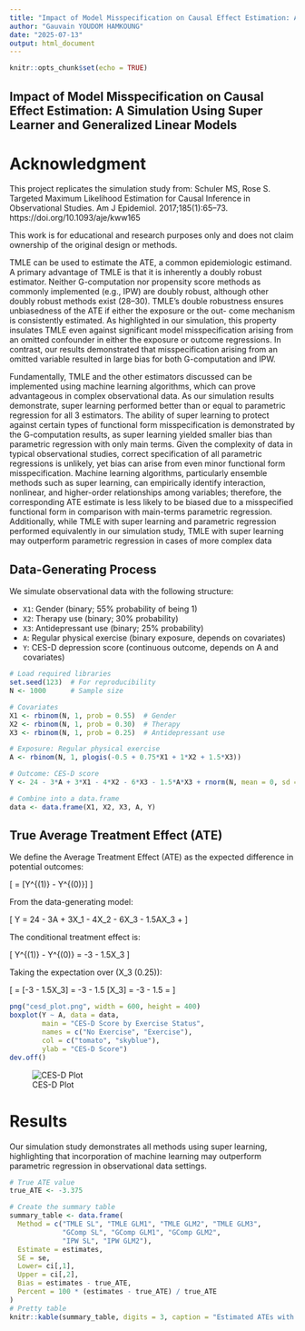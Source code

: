 ```yaml
---
title: "Impact of Model Misspecification on Causal Effect Estimation: A Simulation Using Super Learner and Generalized Linear Models"
author: "Gauvain YOUDOM HAMKOUNG"
date: "2025-07-13"
output: html_document
---
```


```r
knitr::opts_chunk$set(echo = TRUE)
```

## Impact of Model Misspecification on Causal Effect Estimation: A Simulation Using Super Learner and Generalized Linear Models

# Acknowledgment
This project replicates the simulation study from:
Schuler MS, Rose S. Targeted Maximum Likelihood Estimation for Causal Inference in Observational Studies. Am J Epidemiol. 2017;185(1):65–73.
https://doi.org/10.1093/aje/kww165

This work is for educational and research purposes only and does not claim ownership of the original design or methods.


TMLE can be used to estimate the ATE, a common epidemiologic estimand. A primary advantage of TMLE is that it is inherently a doubly robust estimator. Neither G-computation nor propensity score methods as commonly implemented (e.g., IPW) are doubly robust, although other doubly robust methods exist (28–30). TMLE’s double robustness ensures unbiasedness of the ATE if either the exposure or the out-
come mechanism is consistently estimated. As highlighted in our simulation, this property insulates TMLE even against significant model misspecification arising from an omitted confounder in either the exposure or outcome regressions. In contrast, our results demonstrated that misspecification arising from an omitted variable resulted in large bias for both G-computation and IPW.


Fundamentally, TMLE and the other estimators discussed can be implemented using machine learning algorithms, which can prove advantageous in complex observational data. As our simulation results demonstrate, super learning performed better than or equal to parametric regression for all 3 estimators. The ability of super learning to protect against certain types of functional form misspecification is demonstrated by the G-computation results, as super learning yielded smaller bias than parametric regression with only main terms. Given the complexity of data in typical observational studies, correct specification of all parametric regressions is unlikely, yet bias can arise from even minor functional form misspecification. Machine learning algorithms, particularly ensemble methods such as super learning, can empirically identify interaction, nonlinear, and higher-order relationships among variables; therefore, the corresponding ATE estimate is less likely to be biased due to a misspecified functional form in comparison with main-terms parametric regression. Additionally, while TMLE with super learning and parametric regression performed equivalently in our simulation study, TMLE with super learning may outperform parametric regression in cases of more complex data

## Data-Generating Process

We simulate observational data with the following structure:

- `X1`: Gender (binary; 55% probability of being 1)
- `X2`: Therapy use (binary; 30% probability)
- `X3`: Antidepressant use (binary; 25% probability)
- `A`: Regular physical exercise (binary exposure, depends on covariates)
- `Y`: CES-D depression score (continuous outcome, depends on A and covariates)

```r
# Load required libraries
set.seed(123)  # For reproducibility
N <- 1000      # Sample size

# Covariates
X1 <- rbinom(N, 1, prob = 0.55)  # Gender
X2 <- rbinom(N, 1, prob = 0.30)  # Therapy
X3 <- rbinom(N, 1, prob = 0.25)  # Antidepressant use

# Exposure: Regular physical exercise
A <- rbinom(N, 1, plogis(-0.5 + 0.75*X1 + 1*X2 + 1.5*X3))

# Outcome: CES-D score
Y <- 24 - 3*A + 3*X1 - 4*X2 - 6*X3 - 1.5*A*X3 + rnorm(N, mean = 0, sd = 4.5)

# Combine into a data.frame
data <- data.frame(X1, X2, X3, A, Y)
```

## True Average Treatment Effect (ATE)

We define the Average Treatment Effect (ATE) as the expected difference in potential outcomes:

\[
\text{ATE} = \mathbb{E}[Y^{(1)} - Y^{(0)}]
\]

From the data-generating model:

\[
Y = 24 - 3A + 3X_1 - 4X_2 - 6X_3 - 1.5AX_3 + \varepsilon
\]

The conditional treatment effect is:

\[
Y^{(1)} - Y^{(0)} = -3 - 1.5X_3
\]

Taking the expectation over \(X_3 \sim \text{Bernoulli}(0.25)\):

\[
\text{ATE} = \mathbb{E}[-3 - 1.5X_3] = -3 - 1.5 \cdot \mathbb{E}[X_3] = -3 - 1.5 \cdot 0.25 = \boxed{-3.375}
\]





```r
png("cesd_plot.png", width = 600, height = 400)
boxplot(Y ~ A, data = data,
        main = "CES-D Score by Exercise Status",
        names = c("No Exercise", "Exercise"),
        col = c("tomato", "skyblue"),
        ylab = "CES-D Score")
dev.off()
```


![CES-D Plot](cesd_plot.png)

# Results

Our simulation study demonstrates all methods using super learning, highlighting that incorporation of machine learning may outperform parametric regression in observational data settings.

```r
# True ATE value
true_ATE <- -3.375

# Create the summary table
summary_table <- data.frame(
  Method = c("TMLE SL", "TMLE GLM1", "TMLE GLM2", "TMLE GLM3",
             "GComp SL", "GComp GLM1", "GComp GLM2",
             "IPW SL", "IPW GLM2"),
  Estimate = estimates,
  SE = se,
  Lower= ci[,1],
  Upper = ci[,2],
  Bias = estimates - true_ATE,
  Percent = 100 * (estimates - true_ATE) / true_ATE
)
# Pretty table
knitr::kable(summary_table, digits = 3, caption = "Estimated ATEs with SEs and 95% Confidence Intervals")

```